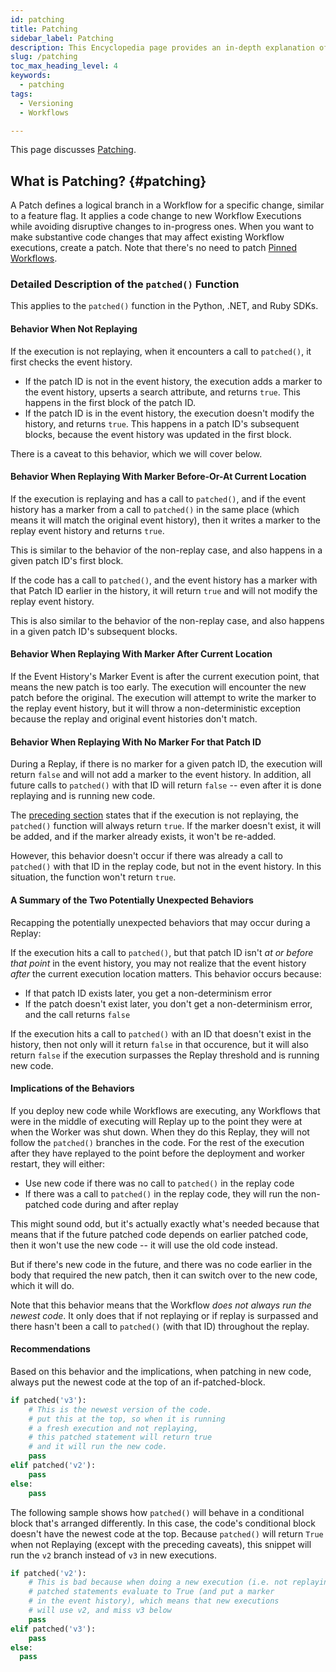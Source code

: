 ```yaml
---
id: patching
title: Patching
sidebar_label: Patching
description: This Encyclopedia page provides an in-depth explanation of what happens during Workflow Patching
slug: /patching
toc_max_heading_level: 4
keywords:
  - patching
tags:
  - Versioning
  - Workflows

---
```


This page discusses [Patching](#patching).

## What is Patching? {#patching}

A Patch defines a logical branch in a Workflow for a specific change, similar to a feature flag.
It applies a code change to new Workflow Executions while avoiding disruptive changes to in-progress ones.
When you want to make substantive code changes that may affect existing Workflow executions, create a patch. Note that there's no need to patch [Pinned Workflows](/encyclopedia/workers/worker-versioning).

### Detailed Description of the `patched()` Function

This applies to the `patched()` function in the Python, .NET, and Ruby SDKs.

#### Behavior When Not Replaying

If the execution is not replaying, when it encounters a call to `patched()`, it first checks the event history.

- If the patch ID is not in the event history, the execution adds a marker to the event history, upserts a search attribute, and returns `true`. This happens in the first block of the patch ID.
- If the patch ID is in the event history, the execution doesn't modify the history, and returns `true`.
  This happens in a patch ID's subsequent blocks, because the event history was updated in the first block.

There is a caveat to this behavior, which we will cover below.

#### Behavior When Replaying With Marker Before-Or-At Current Location

If the execution is replaying and has a call to `patched()`, and if the event history has a marker from a call to `patched()` in the same place (which means it will match the original event history), then it writes a marker to the replay event history and returns `true`.

This is similar to the behavior of the non-replay case, and also happens in a given patch ID's first block.

If the code has a call to `patched()`, and the event history has a marker with that Patch ID earlier in the history, it will return `true` and will not modify the replay event history.

This is also similar to the behavior of the non-replay case, and also happens in a given patch ID's subsequent blocks.

#### Behavior When Replaying With Marker After Current Location

If the Event History's Marker Event is after the current execution point, that means the new patch is too early.
The execution will encounter the new patch before the original.
The execution will attempt to write the marker to the replay event history, but it will throw a non-deterministic exception because the replay and original event histories don't match.

#### Behavior When Replaying With No Marker For that Patch ID

During a Replay, if there is no marker for a given patch ID, the execution will return `false` and will not add a marker to the event history. In addition, all future calls to `patched()` with that ID will return `false` -- even after it is done replaying and is running new code.

The [preceding section](#behavior-when-not-replaying) states that if the execution is not replaying, the `patched()` function will always return `true`.
If the marker doesn't exist, it will be added, and if the marker already exists, it won't be re-added.

However, this behavior doesn't occur if there was already a call to `patched()` with that ID in the replay code, but not in the event history.
In this situation, the function won't return `true`.

#### A Summary of the Two Potentially Unexpected Behaviors

Recapping the potentially unexpected behaviors that may occur during a Replay:

If the execution hits a call to `patched()`, but that patch ID isn't _at or before that point_ in the event history, you may not realize that the event history _after_ the current execution location matters.
This behavior occurs because:

- If that patch ID exists later, you get a non-determinism error
- If the patch doesn't exist later, you don't get a non-determinism error, and the call returns `false`

If the execution hits a call to `patched()` with an ID that doesn't exist in the history, then not only will it return `false` in that occurence, but it will also return `false` if the execution surpasses the Replay threshold and is running new code.

#### Implications of the Behaviors

If you deploy new code while Workflows are executing, any Workflows that were in the middle of executing will Replay up to the point they were at when the Worker was shut down.
When they do this Replay, they will not follow the `patched()` branches in the code.
For the rest of the execution after they have replayed to the point before the deployment and worker restart, they will either:

- Use new code if there was no call to `patched()` in the replay code
- If there was a call to `patched()` in the replay code, they will
  run the non-patched code during and after replay

This might sound odd, but it's actually exactly what's needed because that means that if the future patched code depends on earlier patched code, then it won't use the new code -- it will use the old code instead.

But if there's new code in the future, and there was no code earlier in the body that required the new patch, then it can switch over to the new code, which it will do.

Note that this behavior means that the Workflow _does not always run the newest code_.
It only does that if not replaying or if replay is surpassed and there hasn't been a call to `patched()` (with that ID) throughout the replay.

#### Recommendations

Based on this behavior and the implications, when patching in new code, always put the newest code at the top of an if-patched-block.

```python
if patched('v3'):
    # This is the newest version of the code.
    # put this at the top, so when it is running
    # a fresh execution and not replaying,
    # this patched statement will return true
    # and it will run the new code.
    pass
elif patched('v2'):
    pass
else:
    pass
```

The following sample shows how `patched()` will behave in a conditional block that's arranged differently.
In this case, the code's conditional block doesn't have the newest code at the top.
Because `patched()` will return `True` when not Replaying (except with the preceding caveats), this snippet will run the `v2` branch instead of `v3` in new executions.

```python
if patched('v2'):
    # This is bad because when doing a new execution (i.e. not replaying),
    # patched statements evaluate to True (and put a marker
    # in the event history), which means that new executions
    # will use v2, and miss v3 below
    pass
elif patched('v3'):
    pass
else:
  pass
```
